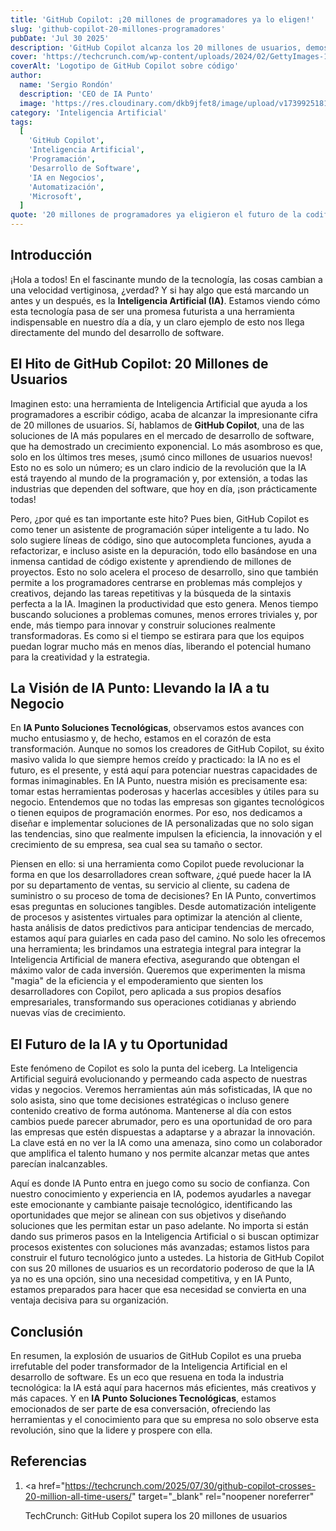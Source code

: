```yaml
---
title: 'GitHub Copilot: ¡20 millones de programadores ya lo eligen!'
slug: 'github-copilot-20-millones-programadores'
pubDate: 'Jul 30 2025'
description: 'GitHub Copilot alcanza los 20 millones de usuarios, demostrando el impacto transformador de la IA en la programación y su potencial para optimizar la productividad en todas las industrias.'
cover: 'https://techcrunch.com/wp-content/uploads/2024/02/GettyImages-1785159335.jpg?resize=1536,1024'
coverAlt: 'Logotipo de GitHub Copilot sobre código'
author:
  name: 'Sergio Rondón'
  description: 'CEO de IA Punto'
  image: 'https://res.cloudinary.com/dkb9jfet8/image/upload/v1739925181/sergio_gdcaeh.png'
category: 'Inteligencia Artificial'
tags:
  [
    'GitHub Copilot',
    'Inteligencia Artificial',
    'Programación',
    'Desarrollo de Software',
    'IA en Negocios',
    'Automatización',
    'Microsoft',
  ]
quote: '20 millones de programadores ya eligieron el futuro de la codificación.'
---
```


<h2 id="introduccion">Introducción</h2>

¡Hola a todos! En el fascinante mundo de la tecnología, las cosas cambian a una velocidad vertiginosa, ¿verdad? Y si hay algo que está marcando un antes y un después, es la **Inteligencia Artificial (IA)**. Estamos viendo cómo esta tecnología pasa de ser una promesa futurista a una herramienta indispensable en nuestro día a día, y un claro ejemplo de esto nos llega directamente del mundo del desarrollo de software.

<h2 id="el-hito-de-github-copilot-20-millones-de-usuarios">
  El Hito de GitHub Copilot: 20 Millones de Usuarios
</h2>

Imaginen esto: una herramienta de Inteligencia Artificial que ayuda a los programadores a escribir código, acaba de alcanzar la impresionante cifra de 20 millones de usuarios. Sí, hablamos de **GitHub Copilot**, una de las soluciones de IA más populares en el mercado de desarrollo de software, que ha demostrado un crecimiento exponencial. Lo más asombroso es que, solo en los últimos tres meses, ¡sumó cinco millones de usuarios nuevos! Esto no es solo un número; es un claro indicio de la revolución que la IA está trayendo al mundo de la programación y, por extensión, a todas las industrias que dependen del software, que hoy en día, ¡son prácticamente todas!

Pero, ¿por qué es tan importante este hito? Pues bien, GitHub Copilot es como tener un asistente de programación súper inteligente a tu lado. No solo sugiere líneas de código, sino que autocompleta funciones, ayuda a refactorizar, e incluso asiste en la depuración, todo ello basándose en una inmensa cantidad de código existente y aprendiendo de millones de proyectos. Esto no solo acelera el proceso de desarrollo, sino que también permite a los programadores centrarse en problemas más complejos y creativos, dejando las tareas repetitivas y la búsqueda de la sintaxis perfecta a la IA. Imaginen la productividad que esto genera. Menos tiempo buscando soluciones a problemas comunes, menos errores triviales y, por ende, más tiempo para innovar y construir soluciones realmente transformadoras. Es como si el tiempo se estirara para que los equipos puedan lograr mucho más en menos días, liberando el potencial humano para la creatividad y la estrategia.

<h2 id="la-vision-de-ia-punto-llevando-la-ia-a-tu-negocio">
  La Visión de IA Punto: Llevando la IA a tu Negocio
</h2>

En **IA Punto Soluciones Tecnológicas**, observamos estos avances con mucho entusiasmo y, de hecho, estamos en el corazón de esta transformación. Aunque no somos los creadores de GitHub Copilot, su éxito masivo valida lo que siempre hemos creído y practicado: la IA no es el futuro, es el presente, y está aquí para potenciar nuestras capacidades de formas inimaginables. En IA Punto, nuestra misión es precisamente esa: tomar estas herramientas poderosas y hacerlas accesibles y útiles para su negocio. Entendemos que no todas las empresas son gigantes tecnológicos o tienen equipos de programación enormes. Por eso, nos dedicamos a diseñar e implementar soluciones de IA personalizadas que no solo sigan las tendencias, sino que realmente impulsen la eficiencia, la innovación y el crecimiento de su empresa, sea cual sea su tamaño o sector.

Piensen en ello: si una herramienta como Copilot puede revolucionar la forma en que los desarrolladores crean software, ¿qué puede hacer la IA por su departamento de ventas, su servicio al cliente, su cadena de suministro o su proceso de toma de decisiones? En IA Punto, convertimos esas preguntas en soluciones tangibles. Desde automatización inteligente de procesos y asistentes virtuales para optimizar la atención al cliente, hasta análisis de datos predictivos para anticipar tendencias de mercado, estamos aquí para guiarles en cada paso del camino. No solo les ofrecemos una herramienta; les brindamos una estrategia integral para integrar la Inteligencia Artificial de manera efectiva, asegurando que obtengan el máximo valor de cada inversión. Queremos que experimenten la misma "magia" de la eficiencia y el empoderamiento que sienten los desarrolladores con Copilot, pero aplicada a sus propios desafíos empresariales, transformando sus operaciones cotidianas y abriendo nuevas vías de crecimiento.

<h2 id="el-futuro-de-la-ia-y-tu-oportunidad">
  El Futuro de la IA y tu Oportunidad
</h2>

Este fenómeno de Copilot es solo la punta del iceberg. La Inteligencia Artificial seguirá evolucionando y permeando cada aspecto de nuestras vidas y negocios. Veremos herramientas aún más sofisticadas, IA que no solo asista, sino que tome decisiones estratégicas o incluso genere contenido creativo de forma autónoma. Mantenerse al día con estos cambios puede parecer abrumador, pero es una oportunidad de oro para las empresas que estén dispuestas a adaptarse y a abrazar la innovación. La clave está en no ver la IA como una amenaza, sino como un colaborador que amplifica el talento humano y nos permite alcanzar metas que antes parecían inalcanzables.

Aquí es donde IA Punto entra en juego como su socio de confianza. Con nuestro conocimiento y experiencia en IA, podemos ayudarles a navegar este emocionante y cambiante paisaje tecnológico, identificando las oportunidades que mejor se alinean con sus objetivos y diseñando soluciones que les permitan estar un paso adelante. No importa si están dando sus primeros pasos en la Inteligencia Artificial o si buscan optimizar procesos existentes con soluciones más avanzadas; estamos listos para construir el futuro tecnológico junto a ustedes. La historia de GitHub Copilot con sus 20 millones de usuarios es un recordatorio poderoso de que la IA ya no es una opción, sino una necesidad competitiva, y en IA Punto, estamos preparados para hacer que esa necesidad se convierta en una ventaja decisiva para su organización.

<h2 id="conclusion">Conclusión</h2>

En resumen, la explosión de usuarios de GitHub Copilot es una prueba irrefutable del poder transformador de la Inteligencia Artificial en el desarrollo de software. Es un eco que resuena en toda la industria tecnológica: la IA está aquí para hacernos más eficientes, más creativos y más capaces. Y en **IA Punto Soluciones Tecnológicas**, estamos emocionados de ser parte de esa conversación, ofreciendo las herramientas y el conocimiento para que su empresa no solo observe esta revolución, sino que la lidere y prospere con ella.

<h2 id="referencias">Referencias</h2>

1.  <a
      href="https://techcrunch.com/2025/07/30/github-copilot-crosses-20-million-all-time-users/"
      target="_blank"
      rel="noopener noreferrer"
    >
      TechCrunch: GitHub Copilot supera los 20 millones de usuarios
    </a>
